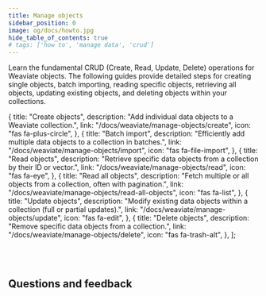 ```yaml
---
title: Manage objects
sidebar_position: 0
image: og/docs/howto.jpg
hide_table_of_contents: true
# tags: ['how to', 'manage data', 'crud']
---
```


Learn the fundamental CRUD (Create, Read, Update, Delete) operations for Weaviate objects. The following guides provide detailed steps for creating single objects, batch importing, reading specific objects, retrieving all objects, updating existing objects, and deleting objects within your collections.


  {
    title: "Create objects",
    description: "Add individual data objects to a Weaviate collection.",
    link: "/docs/weaviate/manage-objects/create",
    icon: "fas fa-plus-circle",
  },
  {
    title: "Batch import",
    description:
      "Efficiently add multiple data objects to a collection in batches.",
    link: "/docs/weaviate/manage-objects/import",
    icon: "fas fa-file-import",
  },
  {
    title: "Read objects",
    description:
      "Retrieve specific data objects from a collection by their ID or vector.",
    link: "/docs/weaviate/manage-objects/read",
    icon: "fas fa-eye",
  },
  {
    title: "Read all objects",
    description:
      "Fetch multiple or all objects from a collection, often with pagination.",
    link: "/docs/weaviate/manage-objects/read-all-objects", 
    icon: "fas fa-list",
  },
  {
    title: "Update objects",
    description:
      "Modify existing data objects within a collection (full or partial updates).",
    link: "/docs/weaviate/manage-objects/update",
    icon: "fas fa-edit",
  },
  {
    title: "Delete objects",
    description: "Remove specific data objects from a collection.",
    link: "/docs/weaviate/manage-objects/delete",
    icon: "fas fa-trash-alt",
  },
];

<br />
<CardsSection items={objectCrudData} />
<br />

## Questions and feedback


<DocsFeedback />
